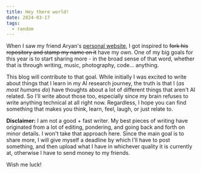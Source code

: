 ```yaml
---
title: Hey there world!
date: 2024-03-17
tags:
  - random
---
```


When I saw my friend Aryan's [personal website](https://aryanmann.com/), I got inspired to ~~fork his repository and stamp my name on it~~ have my own. 
One of my big goals for this year is to start sharing more - in the broad sense of that word, whether that is through writing, music, photography, code... anything. 

This blog will contribute to that goal. While initially I was excited to write about things that I learn in my AI research journey, the truth is that I (*as most humans do*) have thoughts about a lot of different things that aren't AI related.
So I'll write about those too, especially since my brain refuses to write anything technical at all right now. Regardless, I hope you can find something that makes you think, learn, feel, laugh, or just relate to. 

**Disclaimer:** I am not a good + fast writer. My best pieces of writing have originated from a lot of editing, pondering, and going back and forth on minor details. 
I won't take that approach here. Since the main goal is to share more, I will give myself a deadline by which I'll have to post something, and then upload what I have in whichever quality it is currently at, otherwise I have to send money to my friends.

Wish me luck!